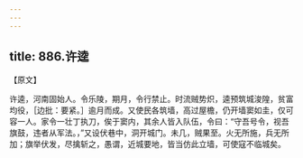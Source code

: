 ```yaml
---
---
---
```

title: 886.许逵
---



【原文】

许逵，河南固始人。令乐陵，期月，令行禁止。时流贼势炽，逵预筑城浚隍，贫富均役，［边批：要紧。］逾月而成。又使民各筑墙，高过屋檐，仍开墙窦如圭，仅可容一人。家令一壮丁执刀，俟于窦内，其余人皆入队伍，令曰：“守吾号令，视吾旗鼓，违者从军法。，”又设伏巷中，洞开城门。未几，贼果至。火无所施，兵无所加；旗举伏发，尽擒斩之，愚谓，近城要地，皆当仿此立墙，可使寇不临城矣。